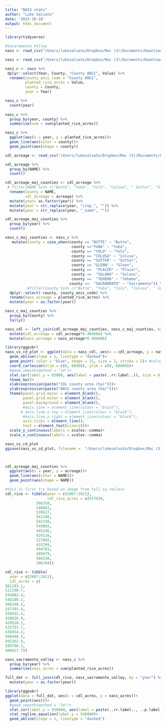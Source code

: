 ```yaml
---
title: "NASS stats"
author: "Luke Salvato"
date: '2022-10-18'
output: html_document
---
```


```r
library(tidyverse)
```

```r
#Sacaramento Valley
nass <- read_csv("/Users/lukesalvato/Dropbox/Mac (3)/Documents/Downloads/D2E78866-6B01-398C-B203-94BFD86198A4.csv") 

nass <- read_csv("/Users/lukesalvato/Dropbox/Mac (3)/Documents/Downloads/F2E1CC86-8E14-3A9B-8906-C2BFEC1C02ED.csv")

nass_c <- nass %>% 
 dplyr::select(Year, County, "County ANSI", Value) %>% 
  rename(county_ansi_code = "County ANSI",
         planted_rice_acres = Value,
         county = County,
         year = Year)

nass_c %>% 
  count(year)
  
nass_c %>% 
  group_by(year, county) %>% 
  summarise(sum = sum(planted_rice_acres))

nass_c %>% 
  ggplot(aes(x = year, y = planted_rice_acres))+
  geom_line(aes(color = county))+
  geom_point(aes(shape = county))
```
```r
cdl_acreage <- read_csv("/Users/lukesalvato/Dropbox/Mac (3)/Documents/Land_Use/NASS/data/processed/CDL_reclassified_county_level_acreage_20221024.csv")

cdl_acreage %>% 
  group_by(NAME) %>% 
  count()

cdl_acreage_maj_counties <- cdl_acreage %>% 
 # filter(NAME %in% c("Butte", "Yuba", "Yolo", "Colusa", " Sutter", "Glenn", "Placer", "Solano", "Tehema")) %>% 
  rename(County = NAME,
         cdl_acreage = acreage) %>% 
  mutate(year= as.factor(year)) %>% 
  mutate(year = str_replace(year, "crop_", "")) %>% 
  mutate(year = str_replace(year, "_name", ""))

cdl_acreage_maj_counties %>% 
  group_by(year) %>% 
  count()

nass_c_maj_counties <- nass_c %>% 
   mutate(County = case_when(county == "BUTTE" ~ "Butte",
                              county =="YUBA" ~ "Yuba",
                              county == "YOLO" ~ "Yolo",
                              county == "COLUSA" ~ "Colusa",
                              county == "SUTTER" ~ "Sutter",
                              county == "GLENN" ~ "Glenn",
                              county ==  "PLACER" ~ "Placer",
                              county ==  "SOLANO" ~ "Solano",
                              county ==  "TEHEMA" ~ "Tehema",
                             county ==  "SACRAMENTO" ~ "Sacramento")) %>% 
          #filter(County %in% c("Butte", "Yuba", "Yolo", "Colusa", " Sutter", "Glenn", "Placer", "Sacramento")) %>% 
  dplyr::select(-county, county_ansi_code) %>% 
  rename(nass_acreage = planted_rice_acres) %>% 
  mutate(year = as.factor(year))

nass_c_maj_counties %>% 
  group_by(County) %>% 
  tally()

nass_cdl <- left_join(cdl_acreage_maj_counties, nass_c_maj_counties, by = c("County", "year")) %>% 
  mutate(cdl_acreage = cdl_acreage*0.404686) %>% 
  mutate(nass_acreage = nass_acreage*0.404686)

library(ggpubr)
nass_vs_cd_plot <- ggplot(data = nass_cdl, aes(x = cdl_acreage, y = nass_acreage))+
  geom_abline(slope = 1, linetype = "dashed")+
  geom_point( color = "blue", shape = 21, size = 3, stroke = 1)+ #color = "blue", size = 3, stroke = 1
  coord_cartesian(xlim = c(0, 68000), ylim = c(0, 68000))+
  #geom_smooth(method = "lm")+
  stat_cor(label.y = 65000, aes(label = paste(..rr.label..)), size = 6, digits = 3) +
  theme_bw()+
  xlab(expression(paste("CDL county area (ha)")))+
  ylab(expression(paste("NASS county area (ha)")))+
  theme(panel.grid.major = element_blank(),
        panel.grid.minor = element_blank(),
        panel.background = element_blank(), 
        #axis.line = element_line(colour = "black"),
       # axis.line.x.top = element_line(colour = "black"),
        #axis.line.y.right = element_line(colour = "black"),
        axis.ticks = element_line(),
        text = element_text(size=16))+
  scale_y_continuous(labels = scales::comma)+
  scale_x_continuous(labels = scales::comma)

nass_vs_cd_plot
ggsave(nass_vs_cd_plot, filename =  "/Users/lukesalvato/Dropbox/Mac (3)/Documents/Land_Use/NASS/output/nass_vs_cdl_plot_20221024.png")

 
```





```r
cdl_acreage_maj_counties %>% 
  ggplot(aes(x = year, y = acreage))+
  geom_line(aes(color = NAME))+
  geom_point(aes(shape = NAME))
```









```r
#this is first try based on image from full iq reclass
cdl_rice <- tibble(year = c(2007:2021),
                   cdl_rice_acres = c(557030, 
              506358,
              540083,
              539627,
              561340,
              542330, 
              549065,
              445246, 
              424116, 
              527065, 
              433789, 
              494703,
              489479,
              504238,
              396784))

cdl_rice <- tibble(
  year = c(2007:2021),
  cdl_acres = c(
561183.1,			
511190.7,			
544982.4,			
544180.2,			
566340.2,			
547393.4,			
556032.4,			
450826.9,			
429520.1,			
532753.7,	
438454.2,			
500490.3,			
495362.9,			
509760.3,			
400917.7))	
```




```r
nass_sacramento_valley <- nass_c %>% 
  group_by(year) %>% 
  summarise(nass_acres = sum(planted_rice_acres)) 

full_dat <- full_join(cdl_rice, nass_sacramento_valley, by = "year") %>% 
  mutate(year = as.factor(year))

library(ggpubr)
ggplot(data = full_dat, aes(x = cdl_acres, y = nass_acres))+
  geom_point(aes())+
  #geom_smooth(method = "lm")+
  stat_cor(label.y = 550000, aes(label = paste(..rr.label.., ..p.label.., sep = "~`,`~"))) +
  stat_regline_equation(label.y = 540000)+
  geom_abline(slope = 1, linetype = "dashed")


```

